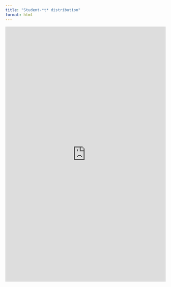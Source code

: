 ```yaml
---
title: "Student-*t* distribution"
format: html
---
```


<iframe width="100%" height="802" frameborder="0"
  src="https://observablehq.com/embed/@mattiasvillani/student-t?cells=moments%2Cviewof+myinputs%2Ctailprobs%2Cplt"></iframe>
